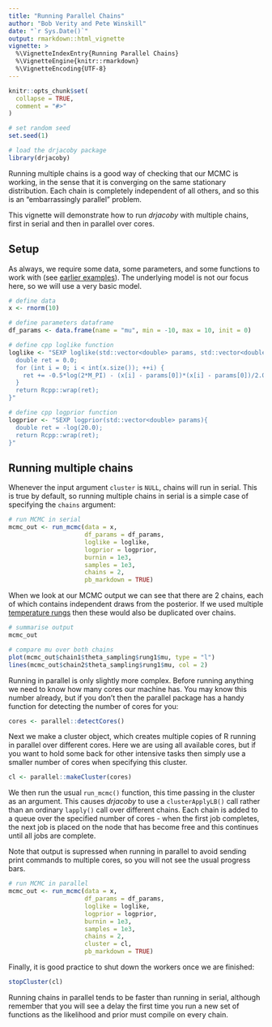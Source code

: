 ```yaml
---
title: "Running Parallel Chains"
author: "Bob Verity and Pete Winskill"
date: "`r Sys.Date()`"
output: rmarkdown::html_vignette
vignette: >
  %\VignetteIndexEntry{Running Parallel Chains}
  %\VignetteEngine{knitr::rmarkdown}
  %\VignetteEncoding{UTF-8}
---
```


```r
knitr::opts_chunk$set(
  collapse = TRUE,
  comment = "#>"
)
```

```r
# set random seed
set.seed(1)

# load the drjacoby package
library(drjacoby)
```

Running multiple chains is a good way of checking that our MCMC is working, in the sense that it is converging on the same stationary distribution. Each chain is completely independent of all others, and so this is an "embarrassingly parallel" problem.

This vignette will demonstrate how to run *drjacoby* with multiple chains, first in serial and then in parallel over cores.

## Setup

As always, we require some data, some parameters, and some functions to work with (see [earlier examples](https://mrc-ide.github.io/drjacoby/articles/example.html)). The underlying model is not our focus here, so we will use a very basic model.


```r
# define data
x <- rnorm(10)

# define parameters dataframe
df_params <- data.frame(name = "mu", min = -10, max = 10, init = 0)

# define cpp loglike function
loglike <- "SEXP loglike(std::vector<double> params, std::vector<double> x) {
  double ret = 0.0;
  for (int i = 0; i < int(x.size()); ++i) {
    ret += -0.5*log(2*M_PI) - (x[i] - params[0])*(x[i] - params[0])/2.0;
  }
  return Rcpp::wrap(ret);
}"

# define cpp logprior function
logprior <- "SEXP logprior(std::vector<double> params){
  double ret = -log(20.0);
  return Rcpp::wrap(ret);
}"
```

## Running multiple chains

Whenever the input argument `cluster` is `NULL`, chains will run in serial. This is true by default, so running multiple chains in serial is a simple case of specifying the `chains` argument:

```r
# run MCMC in serial
mcmc_out <- run_mcmc(data = x,
                     df_params = df_params,
                     loglike = loglike,
                     logprior = logprior,
                     burnin = 1e3,
                     samples = 1e3,
                     chains = 2,
                     pb_markdown = TRUE)
```

When we look at our MCMC output we can see that there are 2 chains, each of which contains independent draws from the posterior. If we used multiple [temperature rungs](https://mrc-ide.github.io/drjacoby/articles/metropolis_coupling.html) then these would also be duplicated over chains.

```r
# summarise output
mcmc_out

# compare mu over both chains
plot(mcmc_out$chain1$theta_sampling$rung1$mu, type = "l")
lines(mcmc_out$chain2$theta_sampling$rung1$mu, col = 2)
```

Running in parallel is only slightly more complex. Before running anything we need to know how many cores our machine has. You may know this number already, but if you don't then the parallel package has a handy function for detecting the number of cores for you:

```r
cores <- parallel::detectCores()
```

Next we make a cluster object, which creates multiple copies of R running in parallel over different cores. Here we are using all available cores, but if you want to hold some back for other intensive tasks then simply use a smaller number of cores when specifying this cluster.

```r
cl <- parallel::makeCluster(cores)
```

We then run the usual `run_mcmc()` function, this time passing in the cluster as an argument. This causes *drjacoby* to use a `clusterApplyLB()` call rather than an ordinary `lapply()` call over different chains. Each chain is added to a queue over the specified number of cores - when the first job completes, the next job is placed on the node that has become free and this continues until all jobs are complete.

Note that output is supressed when running in parallel to avoid sending print commands to multiple cores, so you will not see the usual progress bars.

```r
# run MCMC in parallel
mcmc_out <- run_mcmc(data = x,
                     df_params = df_params,
                     loglike = loglike,
                     logprior = logprior,
                     burnin = 1e3,
                     samples = 1e3,
                     chains = 2,
                     cluster = cl,
                     pb_markdown = TRUE)
```

Finally, it is good practice to shut down the workers once we are finished:

```r
stopCluster(cl)
```

Running chains in parallel tends to be faster than running in serial, although remember that you will see a delay the first time you run a new set of functions as the likelihood and prior must compile on every chain.

